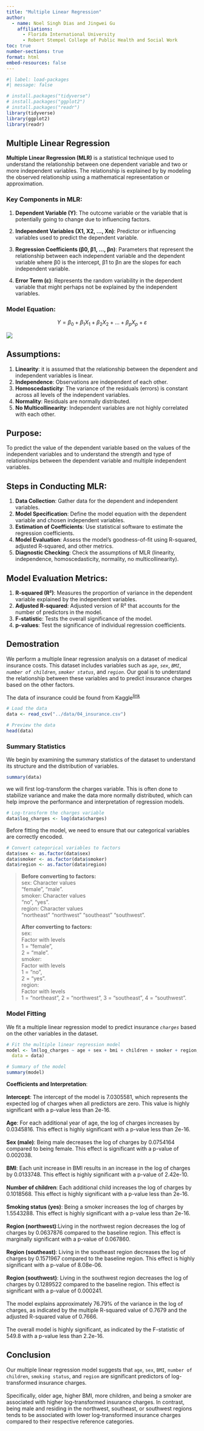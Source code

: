 ```yaml
---
title: "Multiple Linear Regression"
author:
  - name: Noel Singh Dias and Jingwei Gu
    affiliations:
      - Florida International University
      - Robert Stempel College of Public Health and Social Work
toc: true
number-sections: true
format: html
embed-resources: false
---
```


```r
#| label: load-packages
#| message: false

# install.packages("tidyverse")
# install.packages("ggplot2")
# install.packages("readr")
library(tidyverse)
library(ggplot2)
library(readr)
```



## Multiple Linear Regression

**Multiple Linear Regression (MLR)** is a statistical technique used to understand the relationship between one dependent variable and two or more independent variables. The relationship is explained by by modeling the observed relationship using a mathematical representation or approximation.


### Key Components in MLR:
1. **Dependent Variable (Y)**: The outcome variable or the variable that is potentially going to change due to influencing factors.

2. **Independent Variables (X1, X2, ..., Xn)**: Predictor or influencing variables used to predict the dependent variable.

3. **Regression Coefficients (β0, β1, ..., βn)**: Parameters that represent the relationship between each independent variable and the dependent variable where β0 is the intercept, β1 to βn are the slopes for each independent variable.

4. **Error Term (ε)**: Represents the random variability in the dependent variable that might perhaps not be explained by the independent variables.


### Model Equation:
$$
Y = \beta_0 + \beta_1X_1 + \beta_2X_2 + \ldots + \beta_pX_p + \varepsilon
$$

![](fig/04_regression_mls_image1.jpg)



## Assumptions:

1. **Linearity**: it is assumed that the relationship between the dependent and independent variables is linear.
2. **Independence**: Observations are independent of each other.
3. **Homoscedasticity**: The variance of the residuals (errors) is constant across all levels of the independent variables.
4. **Normality**: Residuals are normally distributed.
5. **No Multicollinearity**: Independent variables are not highly correlated with each other.



## Purpose:

To predict the value of the dependent variable based on the values of the independent variables and to understand the strength and type of relationships between the dependent variable and multiple independent variables.



## Steps in Conducting MLR:

1. **Data Collection**: Gather data for the dependent and independent variables.
2. **Model Specification**: Define the model equation with the dependent variable and chosen independent variables.
3. **Estimation of Coefficients**: Use statistical software to estimate the regression coefficients.
4. **Model Evaluation**: Assess the model's goodness-of-fit using R-squared, adjusted R-squared, and other metrics.
5. **Diagnostic Checking**: Check the assumptions of MLR (linearity, independence, homoscedasticity, normality, no multicollinearity).



## Model Evaluation Metrics:

1. **R-squared (R²)**: Measures the proportion of variance in the dependent variable explained by the independent variables.
2. **Adjusted R-squared**: Adjusted version of R² that accounts for the number of predictors in the model.
3. **F-statistic**: Tests the overall significance of the model.
4. **p-values**: Test the significance of individual regression coefficients.



## Demostration

We perform a multiple linear regression analysis on a dataset of medical insurance costs. This dataset includes variables such as *`age`*, *`sex`*, *`BMI`*, *`number of children`*, *`smoker status`*, and *`region`*. Our goal is to understand the relationship between these variables and to predict insurance charges based on the other factors.

The data of insurance could be found from Kaggle^[link](https://www.kaggle.com/datasets/teertha/ushealthinsurancedataset?resource=download)^

```r
# Load the data
data <- read_csv("../data/04_insurance.csv")

# Preview the data
head(data)

```


### Summary Statistics
We begin by examining the summary statistics of the dataset to understand its structure and the distribution of variables.

```r
summary(data)
```

we will first log-transform the charges variable. This is often done to stabilize variance and make the data more normally distributed, which can help improve the performance and interpretation of regression models.
```r
# Log-transform the charges variable
data$log_charges <- log(data$charges)
```

Before fitting the model, we need to ensure that our categorical variables are correctly encoded.

```r
# Convert categorical variables to factors
data$sex <- as.factor(data$sex)
data$smoker <- as.factor(data$smoker)
data$region <- as.factor(data$region)

```

>**Before converting to factors:** <br>
>sex: Character values <br>
  "female", "male". <br>
>smoker: Character values <br>
  "no", "yes". <br>
>region: Character values <br> 
  "northeast" "northwest" "southeast" "southwest". <br>
>
>**After converting to factors:** <br>
>sex: <br>
Factor with levels <br>
  1 = "female", <br> 
  2 = "male". <br>
>smoker: <br> 
Factor with levels <br>
  1 = "no", <br>
  2 = "yes". <br>
>region:<br> 
Factor with levels <br>
  1 = "northeast", 
  2 = "northwest", 
  3 = "southeast", 
  4 = "southwest".
  

### Model Fitting
We fit a multiple linear regression model to predict insurance *`charges`* based on the other variables in the dataset.

```r
# Fit the multiple linear regression model
model <- lm(log_charges ~ age + sex + bmi + children + smoker + region,
  data = data)

# Summary of the model
summary(model)
```

**Coefficients and Interpretation**: <br><br>
**Intercept**: The intercept of the model is 7.0305581, which represents the expected log of charges when all predictors are zero. This value is highly significant with a p-value less than 2e-16. <br>
<br>
**Age**: For each additional year of age, the log of charges increases by 0.0345816. This effect is highly significant with a p-value less than 2e-16. <br>
<br>
**Sex (male)**: Being male decreases the log of charges by 0.0754164 compared to being female. This effect is significant with a p-value of 0.002038. <br>
<br>
**BMI**: Each unit increase in BMI results in an increase in the log of charges by 0.0133748. This effect is highly significant with a p-value of 2.42e-10. <br>
<br>
**Number of children**: Each additional child increases the log of charges by 0.1018568. This effect is highly significant with a p-value less than 2e-16. <br>
<br>
**Smoking status (yes)**: Being a smoker increases the log of charges by 1.5543288. This effect is highly significant with a p-value less than 2e-16. <br>
<br>
**Region (northwest)**:Living in the northwest region decreases the log of charges by 0.0637876 compared to the baseline region. This effect is marginally significant with a p-value of 0.067860. <br>
<br>
**Region (southeast)**: Living in the southeast region decreases the log of charges by 0.1571967 compared to the baseline region. This effect is highly significant with a p-value of 8.08e-06. <br>
<br>
**Region (southwest)**: Living in the southwest region decreases the log of charges by 0.1289522 compared to the baseline region. This effect is significant with a p-value of 0.000241.<br>
<br>
The model explains approximately 76.79% of the variance in the log of charges, as indicated by the multiple R-squared value of 0.7679 and the adjusted R-squared value of 0.7666. <br>
<br>
The overall model is highly significant, as indicated by the F-statistic of 549.8 with a p-value less than 2.2e-16.



## Conclusion

Our multiple linear regression model suggests that `age`, `sex`, `BMI`, `number of children`, `smoking status`, and `region` are significant predictors of log-transformed insurance charges. <br>
<br>
Specifically, older age, higher BMI, more children, and being a smoker are associated with higher log-transformed insurance charges. In contrast, being male and residing in the northwest, southeast, or southwest regions tends to be associated with lower log-transformed insurance charges compared to their respective reference categories.

